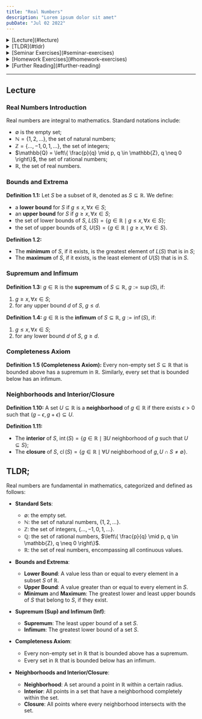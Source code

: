 ```yaml
---
title: "Real Numbers"
description: "Lorem ipsum dolor sit amet"
pubDate: "Jul 02 2022"
---
```


<details>
  <summary>[Lecture](#lecture)</summary>
  - [Real Numbers Introduction](#real-numbers-introduction)
  - [Bounds and Extrema](#bounds-and-extrema)
  - [Supremum and Infimum](#supremum-and-infimum)
  - [Completeness Axiom](#completeness-axiom)
  - [Neighborhoods and Interior/Closure](#neighborhoods-and-interior-closure)
</details>

<details>
  <summary>[TLDR](#tldr)</summary>
</details>

<details>
  <summary>[Seminar Exercises](#seminar-exercises)</summary>- [Exercise
  1](#exercise-1) - [Exercise 2](#exercise-2)
</details>

<details>
  <summary>[Homework Exercises](#homework-exercises)</summary>- [Problem
  1](#problem-1) - [Problem 2](#problem-2)
</details>

<details>
  <summary>[Further Reading](#further-reading)</summary>- [Book 1](#book-1) -
  [Book 2](#book-2) - [Book 3](#book-3)
</details>

<hr class="mt-12" />

## Lecture

### Real Numbers Introduction

Real numbers are integral to mathematics. Standard notations include:

- $\emptyset$ is the empty set;
- $\mathbb{N} = \{1, 2, \dots\}$, the set of natural numbers;
- $\mathbb{Z} = \{\dots, -1, 0, 1, \dots\}$, the set of integers;
- $\mathbb{Q} = \left\{ \frac{p}{q} \mid p, q \in \mathbb{Z}, q \neq 0 \right\}$, the set of rational numbers;
- $\mathbb{R}$, the set of real numbers.

### Bounds and Extrema

**Definition 1.1:** Let $S$ be a subset of $\mathbb{R}$, denoted as $S \subseteq \mathbb{R}$. We define:

- a **lower bound** for $S$ if $g \leq x, \forall x \in S$;
- an **upper bound** for $S$ if $g \geq x, \forall x \in S$;
- the set of lower bounds of $S$, $L(S) = \{g \in \mathbb{R} \mid g \leq x, \forall x \in S\}$;
- the set of upper bounds of $S$, $U(S) = \{g \in \mathbb{R} \mid g \geq x, \forall x \in S\}$.

**Definition 1.2:**

- The **minimum** of $S$, if it exists, is the greatest element of $L(S)$ that is in $S$;
- The **maximum** of $S$, if it exists, is the least element of $U(S)$ that is in $S$.

### Supremum and Infimum

**Definition 1.3:** $g \in \mathbb{R}$ is the **supremum** of $S \subseteq \mathbb{R}$, $g := \sup(S)$, if:

1. $g \geq x, \forall x \in S$;
2. for any upper bound $d$ of $S$, $g \leq d$.

**Definition 1.4:** $g \in \mathbb{R}$ is the **infimum** of $S \subseteq \mathbb{R}$, $g := \inf(S)$, if:

1. $g \leq x, \forall x \in S$;
2. for any lower bound $d$ of $S$, $g \geq d$.

### Completeness Axiom

**Definition 1.5 (Completeness Axiom):** Every non-empty set $S \subseteq \mathbb{R}$ that is bounded above has a supremum in $\mathbb{R}$. Similarly, every set that is bounded below has an infimum.

### Neighborhoods and Interior/Closure

**Definition 1.10:** A set $U \subseteq \mathbb{R}$ is a **neighborhood** of $g \in \mathbb{R}$ if there exists $\epsilon > 0$ such that $(g - \epsilon, g + \epsilon) \subseteq U$.

**Definition 1.11:**

- The **interior** of $S$, $\operatorname{int}(S) = \{g \in \mathbb{R} \mid \exists U \text{ neighborhood of } g \text{ such that } U \subseteq S\}$;
- The **closure** of $S$, $\operatorname{cl}(S) = \{g \in \mathbb{R} \mid \forall U \text{ neighborhood of } g, U \cap S \neq \emptyset\}$.

## TLDR;

Real numbers are fundamental in mathematics, categorized and defined as follows:

- **Standard Sets**:

  - $\emptyset$: the empty set.
  - $\mathbb{N}$: the set of natural numbers, $\{1, 2, \dots\}$.
  - $\mathbb{Z}$: the set of integers, $\{\dots, -1, 0, 1, \dots\}$.
  - $\mathbb{Q}$: the set of rational numbers, $\left\{ \frac{p}{q} \mid p, q \in \mathbb{Z}, q \neq 0 \right\}$.
  - $\mathbb{R}$: the set of real numbers, encompassing all continuous values.

- **Bounds and Extrema**:

  - **Lower Bound**: A value less than or equal to every element in a subset $S$ of $\mathbb{R}$.
  - **Upper Bound**: A value greater than or equal to every element in $S$.
  - **Minimum** and **Maximum**: The greatest lower and least upper bounds of $S$ that belong to $S$, if they exist.

- **Supremum (Sup) and Infimum (Inf)**:

  - **Supremum**: The least upper bound of a set $S$.
  - **Infimum**: The greatest lower bound of a set $S$.

- **Completeness Axiom**:

  - Every non-empty set in $\mathbb{R}$ that is bounded above has a supremum.
  - Every set in $\mathbb{R}$ that is bounded below has an infimum.

- **Neighborhoods and Interior/Closure**:
  - **Neighborhood**: A set around a point in $\mathbb{R}$ within a certain radius.
  - **Interior**: All points in a set that have a neighborhood completely within the set.
  - **Closure**: All points where every neighborhood intersects with the set.
